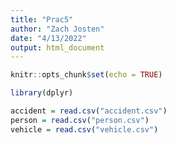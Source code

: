 ```yaml
---
title: "Prac5"
author: "Zach Josten"
date: "4/13/2022"
output: html_document
---
```




```r
knitr::opts_chunk$set(echo = TRUE)
```

```r
library(dplyr)

accident = read.csv("accident.csv")
person = read.csv("person.csv")
vehicle = read.csv("vehicle.csv")
```

